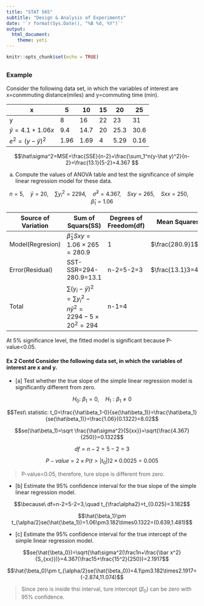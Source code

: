 ```yaml
---
title: "STAT 565"
subtitle: "Design & Analysis of Experiments"
date: '`r format(Sys.Date(), "%B %d, %Y")`'
output: 
  html_document: 
    theme: yeti
---
```


```r
knitr::opts_chunk$set(echo = TRUE)
```


## {.tabset .tabset-fade .tabset-pills}

### Example

Consider the following data set, in which the variables of interest are x=conmmuting distance(miles) and y=commuting time (min).  


x|5|10|15|20|25 
---|---|---|---|---|--- 
y|8|16|22|23|31 
$\hat y=4.1+1.06x$|9.4|14.7|20|25.3|30.6 
$e^2=(y-\hat y)^2$|1.96|1.69|4|5.29|0.16 


$$\hat\sigma^2=MSE=\frac{SSE}{n-2}=\frac{\sum_1^n(y-\hat y)^2}{n-2}=\frac{13.1}{5-2}=4.367 $$

(a) Compute the values of ANOVA table and test the significance of simple linear regression model for these data.

$$n=5,\quad \bar y=20,\quad \sum y_i^2=2294,\quad \hat\sigma^2=4.367,\quad S{xy}=265,\quad S{xx}=250,\quad \hat\beta_1=1.06$$


Source of Variation|Sum of Squars(SS)|Degrees of Freedom(df)|Mean Squares(MS)|F test statistic|P-value
---|---|---|---|---|---
Model(Regresion)|$\hat\beta_1S{xy}=1.06\times265=280.9$|1|$\frac{280.9}1$|$\frac{280.9}{4.367}=64.328$|$P(F>64.328)\approx0.01$
Error(Residual)|SST-SSR=294-280.9=13.1|n-2=5-2=3|$\frac{13.1}3=4.3667$||
Total|$\sum(y_i-\bar y)^2=\sum{y_i^2}-n\bar y^2=2294-5\times20^2=294$|n-1=4|||

At 5% significance level, the fitted model is significant because P-value<0.05.

#### Ex 2 Contd Consider the following data set, in which the variables of interest are x and y.

 - [a] Test whether the true slope of the simple linear regression model is significantly different from zero.

$$H_0:\ \beta_1=0,\quad H_1: \beta_1\ne0$$

$$Test\ statistic: t_0=\frac{\hat\beta_1-0}{se(\hat\beta_1)}=\frac{\hat\beta_1}{se(\hat\beta_1)}=\frac{1.06}{0.1322}=8.02$$

$$se(\hat\beta_1)=\sqrt \frac{\hat\sigma^2}{S{xx}}=\sqrt{\frac{4.367}{250}}=0.1322$$

$$df=n-2=5-2=3$$

$$P-value=2\times P(t>|t_0|)2\times0.0025=0.005$$

 > P-value<0.05, therefore, ture slope is different from zero.

 - [b] Estimate the 95% confidence interval for the true slope of the simple linear regression model.

$$\because\ df=n-2=5-2=3,\quad t_{\frac\alpha2}=t_{0.025}=3.182$$


$$\hat{\beta_1}\pm t_{\alpha/2}se(\hat{\beta_1})=1.06\pm3.182\times0.1322=(0.639,1.481)$$

 - [c] Estimate the 95% confidence interval for the true intercept of the simple linear regression model.

$$se(\hat{\beta_0})=\sqrt{\hat\sigma^2(\frac1n+\frac{\bar x^2}{S_{xx}})}=4.367(\frac15+\frac{15^2}{250})=2.1917$$

$$\hat{\beta_0}\pm t_{\alpha/2}se(\hat{\beta_0})=4.1\pm3.182\times2.1917=(-2.874,11.074)$$

 > Since zero is inside thsi interval, ture intercept ($\beta_0$) can be zero with 95% confidence.



